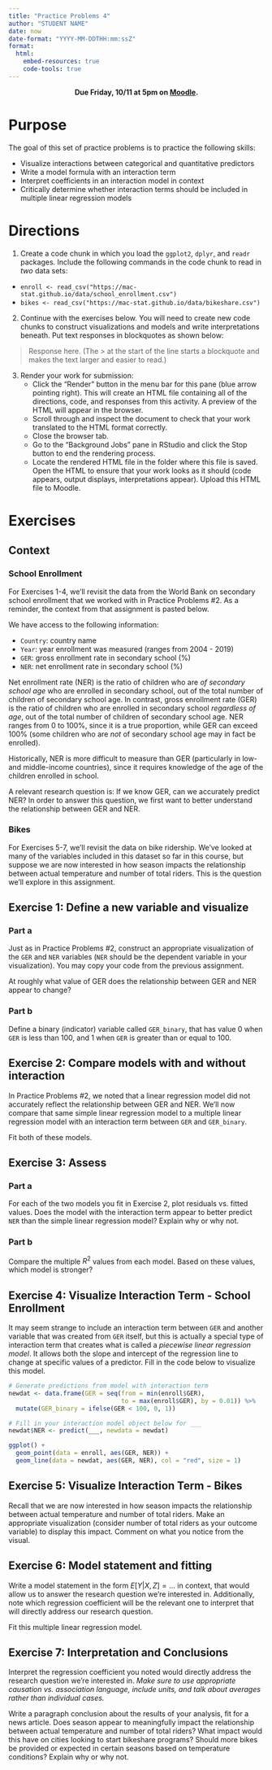 ```yaml
---
title: "Practice Problems 4"
author: "STUDENT NAME"
date: now
date-format: "YYYY-MM-DDTHH:mm:ssZ"
format:
  html:
    embed-resources: true
    code-tools: true    
---
```


<center>
**Due Friday, 10/11 at 5pm on [Moodle](https://moodle.macalester.edu/mod/assign/view.php?id=140137).**
</center>

# Purpose

The goal of this set of practice problems is to practice the following skills:

- Visualize interactions between categorical and quantitative predictors
- Write a model formula with an interaction term
- Interpret coefficients in an interaction model in context
- Critically determine whether interaction terms should be included in multiple linear regression models



# Directions

1. Create a code chunk in which you load the `ggplot2`, `dplyr`, and `readr` packages. Include the following commands in the code chunk to read in *two* data sets: 

- `enroll <- read_csv("https://mac-stat.github.io/data/school_enrollment.csv")`
- `bikes <- read_csv("https://mac-stat.github.io/data/bikeshare.csv")`

2. Continue with the exercises below. You will need to create new code chunks to construct visualizations and models and write interpretations beneath. Put text responses in blockquotes as shown below:

> Response here. (The > at the start of the line starts a blockquote and makes the text larger and easier to read.)

3. Render your work for submission:
    - Click the "Render" button in the menu bar for this pane (blue arrow pointing right). This will create an HTML file containing all of the directions, code, and responses from this activity. A preview of the HTML will appear in the browser.
    - Scroll through and inspect the document to check that your work translated to the HTML format correctly.
    - Close the browser tab.
    - Go to the "Background Jobs" pane in RStudio and click the Stop button to end the rendering process.
    - Locate the rendered HTML file in the folder where this file is saved. Open the HTML to ensure that your work looks as it should (code appears, output displays, interpretations appear). Upload this HTML file to Moodle.



# Exercises

## Context

### School Enrollment

For Exercises 1-4, we'll revisit the data from the World Bank on secondary school enrollment that we worked with in Practice Problems #2. As a reminder, the context from that assignment is pasted below.

We have access to the following information:

- `Country`: country name
- `Year`: year enrollment was measured (ranges from 2004 - 2019)
- `GER`: gross enrollment rate in secondary school (%)
- `NER`: net enrollment rate in secondary school (%)

Net enrollment rate (NER) is the ratio of children who are *of secondary school age* who are enrolled in secondary school, out of the total number of children of secondary school age. In contrast, gross enrollment rate (GER) is the ratio of children who are enrolled in secondary school *regardless of age*, out of the total number of children of secondary school age. NER ranges from 0 to 100%, since it is a true proportion, while GER can exceed 100% (some children who are *not* of secondary school age may in fact be enrolled).

Historically, NER is more difficult to measure than GER (particularly in low- and middle-income countries), since it requires knowledge of the age of the children enrolled in school. 

A relevant research question is: If we know GER, can we accurately predict NER? In order to answer this question, we first want to better understand the relationship between GER and NER.

### Bikes

For Exercises 5-7, we'll revisit the data on bike ridership. We've looked at many of the variables included in this dataset so far in this course, but suppose we are now interested in how season impacts the relationship between actual temperature and number of total riders. This is the question we'll explore in this assignment.

## Exercise 1: Define a new variable and visualize

### Part a

Just as in Practice Problems #2, construct an appropriate visualization of the `GER` and `NER` variables (`NER` should be the dependent variable in your visualization). You may copy your code from the previous assignment.

At roughly what value of GER does the relationship between GER and NER appear to change?

### Part b

Define a binary (indicator) variable called `GER_binary`, that has value 0 when `GER` is less than 100, and 1 when `GER` is greater than or equal to 100. 

## Exercise 2: Compare models with and without interaction

In Practice Problems #2, we noted that a linear regression model did not accurately reflect the relationship between GER and NER. We'll now compare that same simple linear regression model to a multiple linear regression model with an interaction term between `GER` and `GER_binary`.

Fit both of these models.

## Exercise 3: Assess 

### Part a

For each of the two models you fit in Exercise 2, plot residuals vs. fitted values. Does the model with the interaction term appear to better predict `NER` than the simple linear regression model? Explain why or why not.

### Part b

Compare the multiple $R^2$ values from each model. Based on these values, which model is stronger?

## Exercise 4: Visualize Interaction Term - School Enrollment

It may seem strange to include an interaction term between `GER` and another variable that was created from `GER` itself, but this is actually a special type of interaction term that creates what is called a *piecewise linear regression model*. It allows both the slope and intercept of the regression line to change at specific values of a predictor. Fill in the code below to visualize this model.

```r
# Generate predictions from model with interaction term
newdat <- data.frame(GER = seq(from = min(enroll$GER), 
                               to = max(enroll$GER), by = 0.01)) %>%
  mutate(GER_binary = ifelse(GER < 100, 0, 1))

# Fill in your interaction model object below for ___
newdat$NER <- predict(___, newdata = newdat)

ggplot() +
  geom_point(data = enroll, aes(GER, NER)) +
  geom_line(data = newdat, aes(GER, NER), col = "red", size = 1)
```

## Exercise 5: Visualize Interaction Term - Bikes

Recall that we are now interested in how season impacts the relationship between actual temperature and number of total riders. Make an appropriate visualization (consider number of total riders as your outcome variable) to display this impact. Comment on what you notice from the visual.

## Exercise 6: Model statement and fitting

Write a model statement in the form $E[Y | X, Z] = ...$ in context, that would allow us to answer the research question we're interested in. Additionally, note which regression coefficient will be the relevant one to interpret that will directly address our research question.

Fit this multiple linear regression model.

## Exercise 7: Interpretation and Conclusions

Interpret the regression coefficient you noted would directly address the research question we're interested in. *Make sure to use appropriate causation vs. association language, include units, and talk about averages rather than individual cases.*

Write a paragraph conclusion about the results of your analysis, fit for a news article. Does season appear to meaningfully impact the relationship between actual temperature and number of total riders? What impact would this have on cities looking to start bikeshare programs? Should more bikes be provided or expected in certain seasons based on temperature conditions? Explain why or why not.








